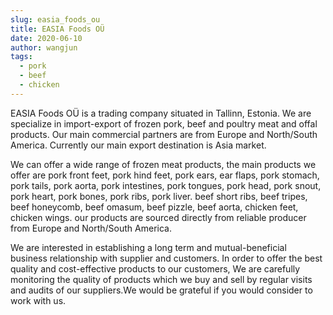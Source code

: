 ```yaml
---
slug: easia_foods_ou
title: EASIA Foods OÜ
date: 2020-06-10
author: wangjun
tags:
  - pork
  - beef
  - chicken
---
```

EASIA Foods OÜ  is a trading company situated in Tallinn, Estonia. We are specialize in import-export of frozen pork, beef and poultry meat and offal products. Our main commercial partners are from Europe and North/South America. Currently our main export destination is Asia market.

We can offer a wide range of frozen meat products, the main products we offer are pork front feet, pork hind feet, pork ears, ear flaps, pork stomach, pork tails, pork aorta, pork intestines, pork tongues, pork head, pork snout, pork heart, pork bones, pork ribs, pork liver. beef short ribs, beef tripes, beef honeycomb, beef omasum, beef pizzle, beef aorta, chicken feet, chicken wings. our products are sourced directly from reliable producer from Europe and North/South America. 

We are interested in establishing  a long term and mutual-beneficial business relationship with supplier and customers. In order to offer the best quality and cost-effective products to our customers, We are carefully monitoring the quality of products which we buy and sell by regular visits and audits of our suppliers.We would be  grateful if you would consider to work with us.